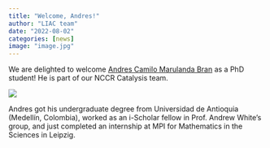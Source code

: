 ```yaml
---
title: "Welcome, Andres!"
author: "LIAC team"
date: "2022-08-02"
categories: [news]
image: "image.jpg"
---
```


We are delighted to welcome [Andres Camilo Marulanda Bran](https://twitter.com/drecmb) as a PhD student! He is part of our NCCR Catalysis team.

![](image.jpg)

Andres got his undergraduate degree from Universidad de Antioquia (Medellín, Colombia), worked as an i-Scholar fellow in Prof. Andrew White's group, and just completed an internship at MPI for Mathematics in the Sciences in Leipzig.